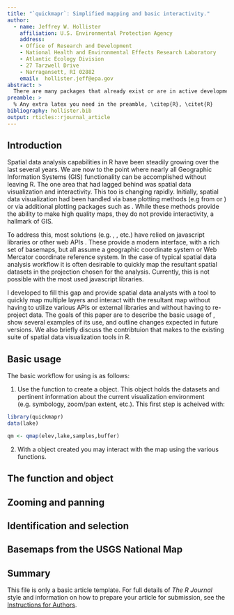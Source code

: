 ```yaml
---
title: "`quickmapr`: Simplified mapping and basic interactivity." 
author:
  - name: Jeffrey W. Hollister
    affiliation: U.S. Environmental Protection Agency
    address:
    - Office of Research and Development
    - National Health and Environmental Effects Research Laboratory
    - Atlantic Ecology Division
    - 27 Tarzwell Drive
    - Narragansett, RI 02882
    email:  hollister.jeff@epa.gov
abstract: >
  There are many packages that already exist or are in active development that support the visualization of spatial data in R. However, there seems to be a gap for those that need to quickly view, compare, and interactively explore the results of a given spatial analysis without first having to convert to a different coordinate reference system.  Functionality for the current release (v0.2.0) simplifies mapping of multiple `sf`, `sp` or `raster` layers, and also provides interactive zooming, panning, labelling, selecting, and identifying. These tools are intended for use within an active spatial analysis workflow and not for production quality maps.  Additionally, `quickmapr` does not make any assumptions about coordinate reference systems and leaves managing of projections to the analyst.  This paper introduces the package and shows examples of its typical use.
preamble: >
  % Any extra latex you need in the preamble, \citep{R}, \citet{R}
bibliography: hollister.bib
output: rticles::rjournal_article
---
```


## Introduction

Spatial data analysis capabilities in R have been steadily growing over the last several years.  We are now to the point where nearly all Geographic Information Systems (GIS) functionality can be accomplished without leaving R.  The one area that had lagged behind was spatial data visualization and interactivity.  This too is changing rapidly.  Initially, spatial data visualization had been handled via base plotting methods (e.g from \CRANpkg{sp} or \CRANpkg{raster}) or via additional plotting packages such as \CRANpkg{ggplot2}\citep{pebesma2005classes, bivand2013asdar, raster, ggplot2}.  While these methods provide the ability to make high quality maps, they do not provide interactivity, a hallmark of GIS.

To address this, most solutions (e.g. \CRANpkg{ggmap}, \CRANpkg{leaflet}, \CRANpkg{mapview} etc.) have relied on javascript libraries or other web APIs \citep{ggmap, leaflet, mapview}.  These provide a modern interface, with a rich set of basemaps, but all assume a geographic coordinate system or Web Mercator coordinate reference system.  In the case of typical spatial data analysis workflow it is often desirable to quickly map the resultant spatial datasets in the projection chosen for the analysis.  Currently, this is not possible with the most used javascript libraries.  

I developed \CRANpkg{quickmapr} to fill this gap and provide spatial data analysts with a tool to quickly map multiple layers and interact with the resultant map without having to utilize various APIs or external libraries and without having to re-project data. The goals of this paper are to describe the basic usage of \pkg{quickmapr}, show several examples of its use, and outline changes expected in future versions. We also briefly discuss the contribtuion that \pkg{quickmapr} makes to the existing suite of spatial data visualization tools in R. 

## Basic usage

The basic workflow for using \pkg{quickmapr} is as follows:

1. Use the \code{qmap()} function to create a \code{qmap} object.  This object holds the datasets and pertinent information about the current visualization environment (e.g. symbology, zoom/pan extent, etc.).  This first step is acheived with:

```r
library(quickmapr)
data(lake)

qm <- qmap(elev,lake,samples,buffer)
```

2. With a \code{qmap} object created you may interact with the map using the various \pkg{quickmapr} functions. 

## The \code{qmap} function and object

## Zooming and panning

## Identification and selection

## Basemaps from the USGS National Map

## Summary

This file is only a basic article template. For full details of _The R Journal_ style and information on how to prepare your article for submission, see the [Instructions for Authors](https://journal.r-project.org/share/author-guide.pdf).


\bibliography{hollister}
